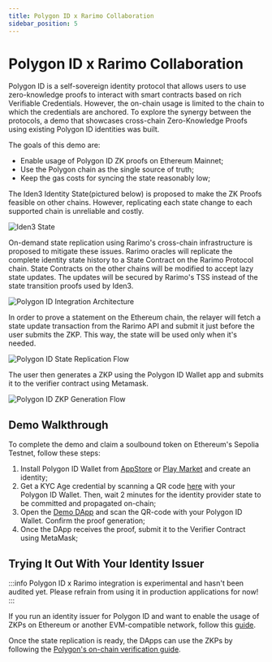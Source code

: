 ```yaml
---
title: Polygon ID x Rarimo Collaboration
sidebar_position: 5
---
```


# Polygon ID x Rarimo Collaboration

Polygon ID is a self-sovereign identity protocol that allows users to use zero-knowledge proofs to interact with smart contracts based on rich Verifiable Credentials. However, the on-chain usage is limited to the chain to which the credentials are anchored. To explore the synergy between the protocols, a demo that showcases cross-chain Zero-Knowledge Proofs using existing Polygon ID identities was built.

The goals of this demo are:

- Enable usage of Polygon ID ZK proofs on Ethereum Mainnet;
- Use the Polygon chain as the single source of truth;
- Keep the gas costs for syncing the state reasonably low;

The Iden3 Identity State(pictured below) is proposed to make the ZK Proofs feasible on other chains. However, replicating each state change to each supported chain is unreliable and costly.

![Iden3 State](/img/iden3-state.png)

On-demand state replication using Rarimo's cross-chain infrastructure is proposed to mitigate these issues. Rarimo oracles will replicate the complete identity state history to a State Contract on the Rarimo Protocol chain. State Contracts on the other chains will be modified to accept lazy state updates. The updates will be secured by Rarimo's TSS instead of the state transition proofs used by Iden3.

![Polygon ID Integration Architecture](/img/polygon-id-integration.png)

In order to prove a statement on the Ethereum chain, the relayer will fetch a state update transaction from the Rarimo API and submit it just before the user submits the ZKP. This way, the state will be used only when it's needed.

![Polygon ID State Replication Flow](/img/polygon-id-state-replication.png)

The user then generates a ZKP using the Polygon ID Wallet app and submits it to the verifier contract using Metamask.

![Polygon ID ZKP Generation Flow](/img/polygon-id-zkp-flow.png)

## Demo Walkthrough

To complete the demo and claim a soulbound token on Ethereum's Sepolia Testnet, follow these steps:

1. Install Polygon ID Wallet from [AppStore](https://apps.apple.com/us/app/polygon-id/id1629870183) or [Play Market](https://play.google.com/store/apps/details?id=com.polygonid.wallet&hl=en_US) and create an identity;
2. Get a KYC Age credential by scanning a QR code [here](https://admin-panel.polygon.mainnet-beta.rarimo.com/credentials/scan-link/ade26bde-af43-445b-be72-907693fe6cfd) with your Polygon ID Wallet. Then, wait 2 minutes for the identity provider state to be committed and propagated on-chain;
3. Open the [Demo DApp](https://polygon.mainnet-beta.rarimo.com/) and scan the QR-code with your Polygon ID Wallet. Confirm the proof generation;
4. Once the DApp receives the proof, submit it to the Verifier Contract using MetaMask;

## Trying It Out With Your Identity Issuer

:::info
Polygon ID x Rarimo integration is experimental and hasn't been audited yet. Please refrain from using it in production applications for now!
:::

If you run an identity issuer for Polygon ID and want to enable the usage of ZKPs on Ethereum or another EVM-compatible network, follow this [guide](/how-to-guides/polygon-id-state-replication).

Once the state replication is ready, the DApps can use the ZKPs by following the [Polygon's on-chain verification guide](https://0xpolygonid.github.io/tutorials/verifier/on-chain-verification/overview/#on-chain-verification-flow).
